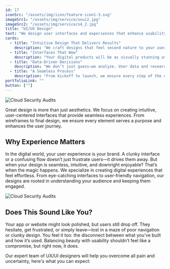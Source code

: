 ```yaml
---
id: 17
iconSrc: "/assets/img/icon/feature-icon1-3.svg"
imageSrc1: "/assets/img/service/uxui2.jpg"
imageSrc2: "/assets/img/service/s4_2.jpg"
title: "UI/UX Design"
text: "We design user interfaces and experiences that enhance usability and engagement."
cards:
  - title: "Intuitive Design That Delivers Results"
    description: "We craft designs that feel second nature to your users. Every click, swipe, and scroll will feel like it belongs—encouraging them to take action."
  - title: "Interfaces That Wow"
    description: "Your digital products will be as visually stunning as they are functional. Think of it as design that doesn’t just look good—it turns heads."
  - title: "Data-Driven Decisions"
    description: "We don’t just guess—we analyze. User data and research guide every design decision, ensuring your interface works for the people who matter most: your audience."
  - title: "A Seamless Process"
    description: "From kickoff to launch, we ensure every step of the design process is transparent and collaborative. You’ll never feel out of the loop."
portfolioLink: ""
button: [""]
---
```


![Cloud Security Audits](/assets/img/service/uxui2.jpg)

Great design is more than just aesthetics. We focus on creating intuitive, user-centered interfaces that provide seamless experiences. From wireframes to final design, we ensure every element serves a purpose and enhances the user journey.

## Why Experience Matters

In the digital world, your user experience is your brand. A clunky interface or a confusing flow doesn’t just frustrate users—it drives them away. But when your design is seamless, intuitive, and downright enjoyable? That’s when the magic happens. We specialize in creating digital experiences that feel effortless. From eye-catching interfaces to user-friendly navigation, our designs are rooted in understanding your audience and keeping them engaged.

![Cloud Security Audits](/assets/img/service/s4_2.jpg)

## Does This Sound Like You?

Your app or website might look polished, but users still drop off. They hesitate, get frustrated, or simply leave—lost in a maze of poor navigation or clunky design. You feel it too: the disconnect between what you’ve built and how it’s used. Balancing beauty with usability shouldn’t feel like a compromise, but right now, it does.

Our expert team of UX/UI designers will help you overcome all pain and uncertainty, here's what you can expect:
